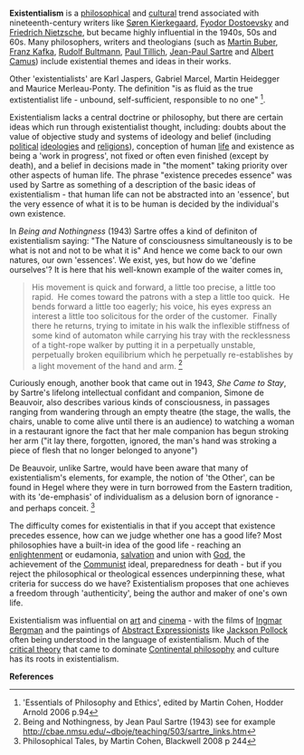 {{subpages}}

'''Existentialism''' is a [[philosophy|philosophical]] and [[culture|cultural]] trend associated with nineteenth-century writers like [[Søren Kierkegaard]], [[Fyodor Dostoevsky]] and [[Friedrich Nietzsche]], but became highly influential in the 1940s, 50s and 60s. Many philosophers, writers and theologians (such as [[Martin Buber]], [[Franz Kafka]], [[Rudolf Bultmann]], [[Paul Tillich]], [[Jean-Paul Sartre]] and [[Albert Camus]]) include existential themes and ideas in their works. 

Other 'existentialists' are Karl Jaspers, Gabriel Marcel, Martin Heidegger and Maurice Merleau-Ponty. The definition "is as fluid as the true extistentialist life - unbound, self-sufficient, responsible to no one" <ref>'Essentials of Philosophy and Ethics', edited by Martin Cohen, Hodder Arnold 2006 p.94</ref>.

Existentialism lacks a central doctrine or philosophy, but there are certain ideas which run through existentialist thought, including: doubts about the value of objective study and systems of ideology and belief (including [[politics|political]] [[ideology|ideologies]] and [[religion|religions]]), conception of human [[life]] and existence as being a 'work in progress', not fixed or often even finished (except by death), and a belief in decisions made in "the moment" taking priority over other aspects of human life. The phrase "existence precedes essence" was used by Sartre as something of a description of the basic ideas of existentialism - that human life can not be abstracted into an 'essence', but the very essence of what it is to be human is decided by the individual's own existence.

In ''Being and Nothingness'' (1943) Sartre offes a kind of definiton of existentialism saying: "The Nature of consciousness simultaneously is to be what is not and not to be what it is" And hence we come back to our own natures, our own 'essences'. We exist, yes, but how do we 'define ourselves'? It is here that his well-known example of the waiter comes in, 

<blockquote>His movement is quick and forward, a little too precise, a little too rapid.  He comes toward the patrons with a step a little too quick.  He bends forward a little too eagerly; his voice, his eyes express an interest a little too solicitous for the order of the customer.  Finally there he returns, trying to imitate in his walk the inflexible stiffness of some kind of automaton while carrying his tray with the recklessness of a tight-rope walker by putting it in a perpetually unstable, perpetually broken equilibrium which he perpetually re-establishes by a light movement of the hand and arm.  <ref>Being and Nothingness, by Jean Paul Sartre (1943) see for example http://cbae.nmsu.edu/~dboje/teaching/503/sartre_links.htm </ref></blockquote>

Curiously enough, another book that came out in 1943, ''She Came to Stay'', by Sartre's lifelong intellectual confidant and companion, Simone de Beauvoir, also describes various kinds of consciousness, in passages ranging from wandering through an empty theatre (the stage, the walls, the chairs, unable to come alive until there is an audience) to watching a woman in a restaurant ignore the fact that her male companion has begun stroking her arm ("it lay there, forgotten, ignored, the man's hand was stroking a piece of flesh that no longer belonged to anyone")

De Beauvoir, unlike Sartre, would have been aware that many of existentialism's elements, for example, the notion of 'the Other', can be found in Hegel where they were in turn borrowed from the Eastern tradition, with its 'de-emphasis' of individualism as a delusion born of ignorance - and perhaps conceit. <ref>Philosophical Tales, by Martin Cohen, Blackwell 2008 p 244</ref>

The difficulty comes for existentialis in that if you accept that existence precedes essence, how can we judge whether one has a good life? Most philosophies have a built-in idea of the good life - reaching an [[enlightenment]] or eudamonia, [[salvation]] and union with [[God]], the achievement of the [[Communism|Communist]] ideal, preparedness for death - but if you reject the philosophical or theological essences underpinning these, what criteria for success do we have? Existentialism proposes that one achieves a freedom through 'authenticity', being the author and maker of one's own life.

Existentialism was influential on [[art]] and [[cinema]] - with the films of [[Ingmar Bergman]] and the paintings of [[Abstract Expressionism|Abstract Expressionists]] like [[Jackson Pollock]] often being understood in the language of existentialism. Much of the [[critical theory]] that came to dominate [[Continental philosophy]] and culture has its roots in existentialism.

'''References'''
<references/>